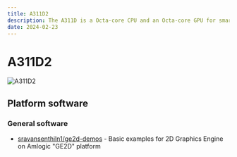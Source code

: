 ```yaml
---
title: A311D2
description: The A311D is a Octa-core CPU and an Octa-core GPU for smart vision and general purpose multimedia applications.
date: 2024-02-23
---
```


# A311D2 

![A311D2](/notes/platform-notes/Amlogic/A311D2.png)

## Platform software

### General software

* [sravansenthiln1/ge2d-demos](https://github.com/sravansenthiln1/ge2d-demos) - Basic examples for 2D Graphics Engine on Amlogic "GE2D" platform
